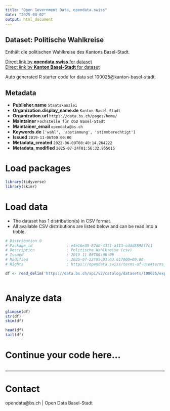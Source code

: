 ```yaml
---
title: "Open Government Data, opendata.swiss"
date: "2025-08-02"
output: html_document
---
```


## Dataset: Politische Wahlkreise

Enthält die politischen Wahlkreise des Kantons Basel-Stadt.

[Direct link by **opendata.swiss** for dataset](https://opendata.swiss/de/dataset/politische-wahlkreise)<br>
[Direct link by **Kanton Basel-Stadt** for dataset](https://data.bs.ch/explore/dataset/100025/)

Auto generated R starter code for data set 100025@kanton-basel-stadt.

## Metadata

- **Publisher.name** `Staatskanzlei`
- **Organization.display_name.de** `Kanton Basel-Stadt`
- **Organization.url** `https://data.bs.ch/pages/home/`
- **Maintainer** `Fachstelle für OGD Basel-Stadt`
- **Maintainer_email** `opendata@bs.ch`
- **Keywords.de** `['wahl', 'abstimmung', 'stimmberechtigt']`
- **Issued** `2019-11-06T00:00:00`
- **Metadata_created** `2022-06-09T08:40:14.264222`
- **Metadata_modified** `2025-07-24T01:56:32.855015`


# Load packages

```r

library(tidyverse)
library(skimr)

```

# Load data

-   The dataset has 1 distribution(s) in CSV format.
-   All available CSV distributions are listed below and can be read into a tibble.

```r

# Distribution 0
# Package_id               : e4e16e35-87d0-4371-a113-cddd8898f7c1
# Description              : Politische Wahlkreise (csv)
# Issued                   : 2019-11-06T00:00:00
# Modified                 : 2025-07-23T05:03:03.617000+00:00
# Rights                   : https://opendata.swiss/terms-of-use#terms_by

df <- read_delim('https://data.bs.ch/api/v2/catalog/datasets/100025/exports/csv?use_labels=true')



```

# Analyze data

```r

glimpse(df)
str(df)
skim(df)

head(df)
tail(df)

```

# Continue your code here...

```r

```

------------------------------------------------------------------------

# Contact

opendata@bs.ch | Open Data Basel-Stadt
